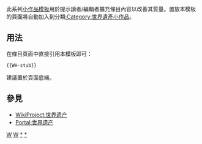<includeonly></includeonly><noinclude>{{template doc page viewed directly}}</noinclude>
<!-- 在本行下編輯模板說明 -->
此系列[[:Category:小作品模板|小作品模板]]用於提示讀者/編輯者擴充條目內容以改善其質量。置放本模板的頁面將自動加入到分類[[:Category:世界遺產小作品]]。
== 用法 ==
在條目頁面中直接引用本模板即可：
<pre>{{WH-stub}}
</pre>
建議置於頁面底端。
== 參見 ==
* [[WikiProject:世界遗产]]
* [[Portal:世界遗产]]
<includeonly>
<!-- 本行下加入模板的分類 -->
[[Category:地理小作品模板|W]]
[[Category:文化小作品模板|W]]
[[Category:世界遗产模板|*]]
[[Category:世界遺產小作品|*]]
<!-- 本行下加入模板的跨語言鏈接 -->
</includeonly>